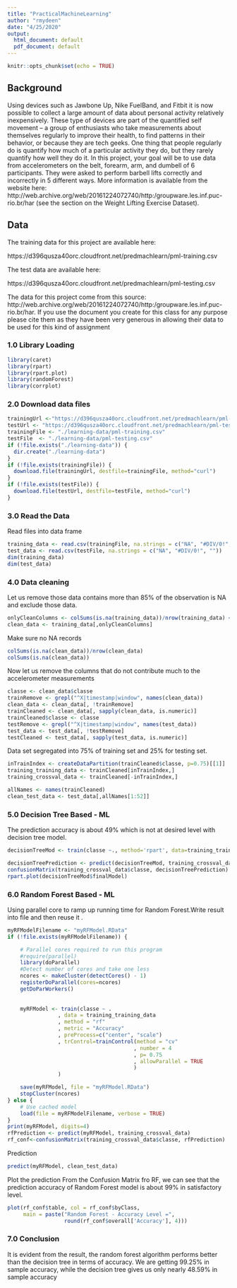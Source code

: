 ---
title: "PracticalMachineLearning"
author: "rmydeen"
date: "4/25/2020"
output:
  html_document: default
  pdf_document: default
---

```{r setup, include=FALSE}
knitr::opts_chunk$set(echo = TRUE)
```

## Background

Using devices such as Jawbone Up, Nike FuelBand, and Fitbit it is now possible to collect a large amount of data about personal activity relatively inexpensively. These type of devices are part of the quantified self movement – a group of enthusiasts who take measurements about themselves regularly to improve their health, to find patterns in their behavior, or because they are tech geeks. One thing that people regularly do is quantify how much of a particular activity they do, but they rarely quantify how well they do it. In this project, your goal will be to use data from accelerometers on the belt, forearm, arm, and dumbell of 6 participants. They were asked to perform barbell lifts correctly and incorrectly in 5 different ways. More information is available from the website here: http://web.archive.org/web/20161224072740/http:/groupware.les.inf.puc-rio.br/har (see the section on the Weight Lifting Exercise Dataset).

## Data

The training data for this project are available here:

https://d396qusza40orc.cloudfront.net/predmachlearn/pml-training.csv

The test data are available here:

https://d396qusza40orc.cloudfront.net/predmachlearn/pml-testing.csv

The data for this project come from this source: http://web.archive.org/web/20161224072740/http:/groupware.les.inf.puc-rio.br/har. If you use the document you create for this class for any purpose please cite them as they have been very generous in allowing their data to be used for this kind of assignment

### 1.0 Library Loading

```{r, cache = T}
library(caret)
library(rpart)
library(rpart.plot)
library(randomForest)
library(corrplot)
```
### 2.0 Download data files
```{r, cache = T}
trainingUrl <-"https://d396qusza40orc.cloudfront.net/predmachlearn/pml-training.csv"
testUrl <- "https://d396qusza40orc.cloudfront.net/predmachlearn/pml-testing.csv"
trainingFile <- "./learning-data/pml-training.csv"
testFile  <- "./learning-data/pml-testing.csv"
if (!file.exists("./learning-data")) {
  dir.create("./learning-data")
}
if (!file.exists(trainingFile)) {
  download.file(trainingUrl, destfile=trainingFile, method="curl")
}
if (!file.exists(testFile)) {
  download.file(testUrl, destfile=testFile, method="curl")
}
``` 
### 3.0 Read the Data
Read files into data frame
```{r, cache = T}
training_data <- read.csv(trainingFile, na.strings = c("NA", "#DIV/0!", ""))
test_data <- read.csv(testFile, na.strings = c("NA", "#DIV/0!", ""))
dim(training_data)
dim(test_data)
```

### 4.0 Data cleaning
Let us remove those data contains more than 85% of the observation is NA and exclude those data.
```{r, cache = T}
onlyCleanColumns <- colSums(is.na(training_data))/nrow(training_data) < 0.85
clean_data <- training_data[,onlyCleanColumns]
```
Make sure no NA records
```{r, cache = T}
colSums(is.na(clean_data))/nrow(clean_data)
colSums(is.na(clean_data))
```
Now let us remove the columns that do not contribute much to the accelerometer measurements
```{r, cache = T}
classe <- clean_data$classe
trainRemove <- grepl("^X|timestamp|window", names(clean_data))
clean_data <- clean_data[, !trainRemove]
trainCleaned <- clean_data[, sapply(clean_data, is.numeric)]
trainCleaned$classe <- classe
testRemove <- grepl("^X|timestamp|window", names(test_data))
test_data <- test_data[, !testRemove]
testCleaned <- test_data[, sapply(test_data, is.numeric)]
```
Data set segregated into 75% of training set and 25% for testing set.
```{r, cache = T}
inTrainIndex <- createDataPartition(trainCleaned$classe, p=0.75)[[1]]
training_training_data <- trainCleaned[inTrainIndex,]
training_crossval_data <- trainCleaned[-inTrainIndex,]
```

```{r, cache = T}
allNames <- names(trainCleaned)
clean_test_data <- test_data[,allNames[1:52]]
```
### 5.0 Decision Tree Based - ML
The prediction accuracy is about 49% which is not at desired level with decision tree model.
```{r, cache = T}
decisionTreeMod <- train(classe ~., method='rpart', data=training_training_data)

decisionTreePrediction <- predict(decisionTreeMod, training_crossval_data)
confusionMatrix(training_crossval_data$classe, decisionTreePrediction)
rpart.plot(decisionTreeMod$finalModel)
```


### 6.0 Random Forest Based - ML
Using parallel core to ramp up running time for Random Forest.Write result into file and then reuse it .
```{r, cache = T}
myRFModelFilename <- "myRFModel.RData"
if (!file.exists(myRFModelFilename)) {

    # Parallel cores required to run this program  
    #require(parallel)
    library(doParallel)
    #Detect number of cores and take one less
    ncores <- makeCluster(detectCores() - 1)
    registerDoParallel(cores=ncores)
    getDoParWorkers()
    
   
    myRFModel <- train(classe ~ .
                , data = training_training_data
                , method = "rf"
                , metric = "Accuracy" 
                , preProcess=c("center", "scale") 
                , trControl=trainControl(method = "cv"
                                        , number = 4 
                                        , p= 0.75
                                        , allowParallel = TRUE 
                                        )
                )

    save(myRFModel, file = "myRFModel.RData")
    stopCluster(ncores)
} else {
    # Use cached model  
    load(file = myRFModelFilename, verbose = TRUE)
}
print(myRFModel, digits=4)
rfPrediction <- predict(myRFModel, training_crossval_data)
rf_conf<-confusionMatrix(training_crossval_data$classe, rfPrediction)
```
Prediction
```{r, cache = T}
predict(myRFModel, clean_test_data)
```
Plot the prediction
From the Confusion Matrix fro RF, we can  see that the prediction accuracy of Random Forest model is about 99% in satisfactory level.
```{r, cache = T}
plot(rf_conf$table, col = rf_conf$byClass, 
     main = paste("Random Forest - Accuracy Level =",
                  round(rf_conf$overall['Accuracy'], 4)))

```     


### 7.0 Conclusion
It is evident from the result, the random forest algorithm performs better than the decision tree in terms of accuracy. We are getting 99.25% in sample accuracy, while the decision tree gives us only nearly 48.59% in sample accuracy
